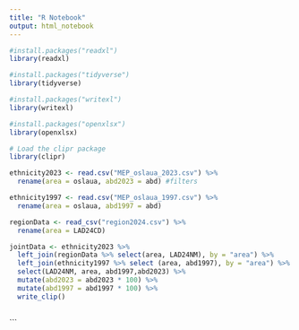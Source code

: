 ```yaml
---
title: "R Notebook"
output: html_notebook
---
```

```r
#install.packages("readxl")
library(readxl)

#install.packages("tidyverse")
library(tidyverse)

#install.packages("writexl")
library(writexl)

#install.packages("openxlsx")
library(openxlsx)

# Load the clipr package
library(clipr)
```


```r
ethnicity2023 <- read.csv("MEP_oslaua_2023.csv") %>%
  rename(area = oslaua, abd2023 = abd) #filters 

ethnicity1997 <- read.csv("MEP_oslaua_1997.csv") %>%
  rename(area = oslaua, abd1997 = abd)

regionData <- read_csv("region2024.csv") %>% 
  rename(area = LAD24CD)
```

```r
jointData <- ethnicity2023 %>%
  left_join(regionData %>% select(area, LAD24NM), by = "area") %>%
  left_join(ethnicity1997 %>% select (area, abd1997), by = "area") %>%
  select(LAD24NM, area, abd1997,abd2023) %>%
  mutate(abd2023 = abd2023 * 100) %>%
  mutate(abd1997 = abd1997 * 100) %>%
  write_clip()
  
```
```
